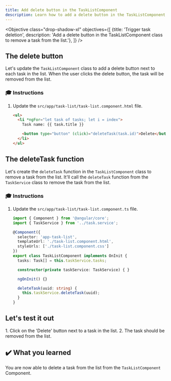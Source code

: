 ```yaml
---
title: Add delete button in the TaskListComponent
description: Learn how to add a delete button in the TaskListComponent class in an Angular application.
---
```



<Objective class="drop-shadow-xl" objectives={[
{title: 'Trigger task deletion', description: 'Add a delete button in the TaskListComponent class to remove a task from the list.'},
]} />

## The delete button

Let's update the `TaskListComponent` class to add a delete button next to each task in the list.
When the user clicks the delete button, the task will be removed from the list.

### 🎓 Instructions

<Steps>

1. Update the `src/app/task-list/task-list.component.html` file.

   ```html ins={"1. Add a delete button": 4-5}
   <ul>
     <li *ngFor="let task of tasks; let i = index">
       Task name: {{ task.title }}

       <button type="button" (click)="deleteTask(task.id)">Delete</button>
     </li>
   </ul>
   ```

</Steps>

## The deleteTask function

Let's create the `deleteTask` function in the `TaskListComponent` class to remove a task from the list.
It'll call the `deleteTask` function from the `TaskService` class to remove the task from the list.

### 🎓 Instructions

<Steps>

1. Update the `src/app/task-list/task-list.component.ts` file.

   ```typescript ins={"Add the deleteTask function and call the TaskService deleteTask": 15-18}
   import { Component } from '@angular/core';
   import { TaskService } from '../task.service';

   @Component({
     selector: 'app-task-list',
     templateUrl: './task-list.component.html',
     styleUrls: ['./task-list.component.css']
   })
   export class TaskListComponent implements OnInit {
     tasks: Task[] = this.taskService.tasks;

     constructor(private taskService: TaskService) { }

     ngOnInit() {}

     deleteTask(uuid: string) {
       this.taskService.deleteTask(uuid);
     }
   }
   ```

</Steps>

## Let's test it out

<Steps>
1. Click on the 'Delete' button next to a task in the list.
2. The task should be removed from the list.
</Steps>

## ✔️ What you learned

You are now able to delete a task from the list from the `TaskListComponent` Component.

